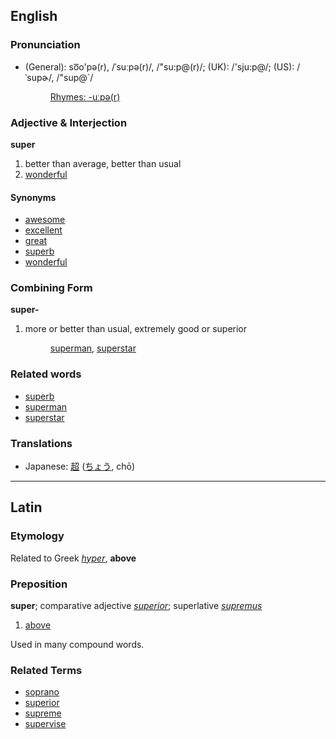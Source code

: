 ==English==

===Pronunciation===
*(General): so͞o'pə(r), /ˈsuːpə(r)/, /"su:p@(r)/; (UK): /'sju:p@/; (US): /ˈsupɚ/, /"sup@`/
*:[[Rhymes:English:-uːpə(r)|Rhymes: -uːpə(r)]]

===Adjective &amp; Interjection===
'''super'''

#better than average, better than usual
#[[wonderful]]

====Synonyms====
*[[awesome]]
*[[excellent]]
*[[great]]
*[[superb]]
*[[wonderful]]

===Combining Form===
'''super-'''

# more or better than usual, extremely good or superior
#: [[superman]], [[superstar]]


===Related words===
*[[superb]]
*[[superman]]
*[[superstar]]

<!-- not sure where to put translation! -->
===Translations===
*Japanese: [[超]] ([[ちょう]], chō)

----

==Latin==

===Etymology===
Related to Greek ''[[hyper]]'', '''above'''

===Preposition===
'''super'''; comparative adjective ''[[superior]]''; superlative ''[[supremus]]''

# [[above]]

Used in many compound words.

===Related Terms===
*[[soprano]]
*[[superior]]
*[[supreme]]
*[[supervise]]